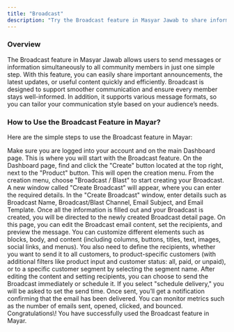 ```yaml
---
title: "Broadcast"
description: "Try the Broadcast feature in Masyar Jawab to share information quickly and effectively with all users!"
---
```


### Overview

The Broadcast feature in Masyar Jawab allows users to send messages or information simultaneously to all community members in just one simple step. With this feature, you can easily share important announcements, the latest updates, or useful content quickly and efficiently. Broadcast is designed to support smoother communication and ensure every member stays well-informed. In addition, it supports various message formats, so you can tailor your communication style based on your audience’s needs.

### How to Use the Broadcast Feature in Mayar?

Here are the simple steps to use the Broadcast feature in Mayar:

<Steps>
  <Step title="Log in to Mayar Dashboard">
    Make sure you are logged into your account and on the main Dashboard page. This is where you will start with the Broadcast feature.
  </Step>
  <Step title='Click the "Create" Button On the Dashboard page, find a'>
    On the Dashboard page, find and click the "Create" button located at the top right, next to the "Product" button. This will open the creation menu.
  </Step>
  <Step title='Select "Broadcast / Blast"'>
    From the creation menu, choose "Broadcast / Blast" to start creating your Broadcast. A new window called "Create Broadcast" will appear, where you can enter the required details.
  </Step>
  <Step title="Fill in Broadcast Details">
    In the "Create Broadcast" window, enter details such as Broadcast Name, Broadcast/Blast Channel, Email Subject, and Email Template.
  </Step>
  <Step title="Access the Broadcast Detail Page">
    Once all the information is filled out and your Broadcast is created, you will be directed to the newly created Broadcast detail page.
  </Step>
  <Step title="Edit and Set Delivery">
    On this page, you can edit the Broadcast email content, set the recipients, and preview the message. You can customize different elements such as blocks, body, and content (including columns, buttons, titles, text, images, social links, and menus). You also need to define the recipients, whether you want to send it to all customers, to product-specific customers (with additional filters like product input and customer status: all, paid, or unpaid), or to a specific customer segment by selecting the segment name.
  </Step>
  <Step title="Choose Delivery Time">
    After editing the content and setting recipients, you can choose to send the Broadcast immediately or schedule it. If you select "schedule delivery," you will be asked to set the send time.
  </Step>
  <Step title="Send and Monitor">
    Once sent, you’ll get a notification confirming that the email has been delivered. You can monitor metrics such as the number of emails sent, opened, clicked, and bounced. Congratulations\! You have successfully used the Broadcast feature in Mayar.
  </Step>
</Steps>